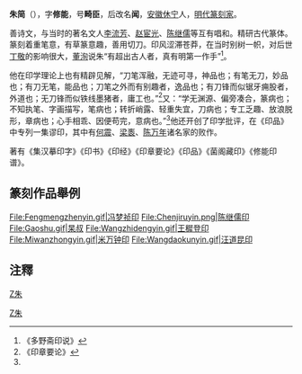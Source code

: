 {{Otheruses|subject=明代篆刻家朱简|other=[[五代十国|五代十国]]年间[[朱温|朱温]]养子|朱友谦}}
'''朱简'''（{{bd|1570年||？|catIdx=Z}}），字'''修能'''，号'''畸臣'''，后改名'''闻'''，[[安徽|安徽]][[休宁|休宁]]人，[[明代|明代]][[篆刻家|篆刻家]]。

善诗文，与当时的著名文人[[李流芳|李流芳]]、[[赵宦光|赵宦光]]、[[陈继儒|陈继儒]]等互有唱和。精研古代篆体。篆刻着重笔意，有草篆意趣，善用切刀。印风涩滞苍莽，在当时别树一帜，对后世[[丁敬|丁敬]]的影响很大，[[董洵|董洵]]说朱“有超出古人者，真有明第一作手”<ref>《多野斋印说》</ref>。

他在印学理论上也有精辟见解，“刀笔浑融，无迹可寻，神品也；有笔无刀，妙品也；有刀无笔，能品也；刀笔之外而有别趣者，逸品也；有刀锋而似锯牙痈股者，外道也；无刀锋而似铁线墨猪者，庸工也。”<ref name="#1">《印章要论》</ref>又：“学无渊源、偏旁凑合，篆病也；不知执笔、字画描写，笔病也；转折峭露、轻重失宜，刀病也；专工乏趣、放浪脱形，章病也；心手相乖、因便苟完，意病也。”<ref name="#1"/>他还开创了印学批评，在《印品》中专列一集谬印，其中有[[何震_(明朝)|何震]]、[[梁袠|梁袠]]、[[陈万年|陈万年]]诸名家的败作。

著有《集汉摹印字》《印书》《印经》《印章要论》《印品》《菌阁藏印》《修能印谱》。

==篆刻作品舉例==
<gallery>
File:Fengmengzhenyin.gif|冯梦祯印
File:Chenjiruyin.png|陈继儒印
File:Gaoshu.gif|杲叔
File:Wangzhidengyin.gif|王穉登印
File:Miwanzhongyin.gif|米万钟印
File:Wangdaokunyin.gif|汪道昆印
</gallery>

==注釋==
{{reflist}}

[[category:明朝篆刻家|Z朱]]
[[Category:休寧人|Z朱]]